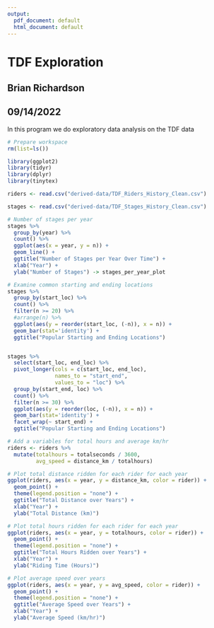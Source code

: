 ```yaml
---
output:
  pdf_document: default
  html_document: default
---
```

# TDF Exploration

## Brian Richardson
## 09/14/2022

In this program we do exploratory data analysis on the TDF data


```r
# Prepare workspace
rm(list=ls())

library(ggplot2)
library(tidyr)
library(dplyr)
library(tinytex)

```

```r

riders <- read.csv("derived-data/TDF_Riders_History_Clean.csv")

stages <- read.csv("derived-data/TDF_Stages_History_Clean.csv")

```

```r

# Number of stages per year
stages %>% 
  group_by(year) %>% 
  count() %>% 
  ggplot(aes(x = year, y = n)) +
  geom_line() +
  ggtitle("Number of Stages per Year Over Time") +
  xlab("Year") +
  ylab("Number of Stages") -> stages_per_year_plot

# Examine common starting and ending locations
stages %>% 
  group_by(start_loc) %>% 
  count() %>% 
  filter(n >= 20) %>% 
  #arrange(n) %>% 
  ggplot(aes(y = reorder(start_loc, (-n)), x = n)) +
  geom_bar(stat='identity') +
  ggtitle("Popular Starting and Ending Locations")


stages %>% 
  select(start_loc, end_loc) %>% 
  pivot_longer(cols = c(start_loc, end_loc),
               names_to = "start_end",
               values_to = "loc") %>% 
  group_by(start_end, loc) %>% 
  count() %>% 
  filter(n >= 30) %>% 
  ggplot(aes(y = reorder(loc, (-n)), x = n)) +
  geom_bar(stat='identity') +
  facet_wrap(~ start_end) +
  ggtitle("Popular Starting and Ending Locations")


```

```r

# Add a variables for total hours and average km/hr
riders <- riders %>% 
  mutate(totalhours = totalseconds / 3600,
         avg_speed = distance_km / totalhours)

# Plot total distance ridden for each rider for each year
ggplot(riders, aes(x = year, y = distance_km, color = rider)) +
  geom_point() +
  theme(legend.position = "none") +
  ggtitle("Total Distance over Years") +
  xlab("Year") +
  ylab("Total Distance (km)")

# Plot total hours ridden for each rider for each year
ggplot(riders, aes(x = year, y = totalhours, color = rider)) +
  geom_point() +
  theme(legend.position = "none") +
  ggtitle("Total Hours Ridden over Years") +
  xlab("Year") +
  ylab("Riding Time (Hours)")

# Plot average speed over years
ggplot(riders, aes(x = year, y = avg_speed, color = rider)) +
  geom_point() +
  theme(legend.position = "none") +
  ggtitle("Average Speed over Years") +
  xlab("Year") +
  ylab("Average Speed (km/hr)")
  


```

